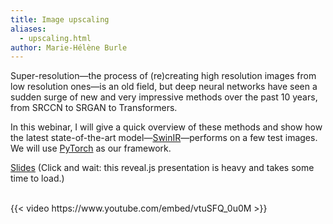 ```yaml
---
title: Image upscaling
aliases:
  - upscaling.html
author: Marie-Hélène Burle
---
```


:::{.def}

Super-resolution—the process of (re)creating high resolution images from low resolution ones—is an old field, but deep neural networks have seen a sudden surge of new and very impressive methods over the past 10 years, from SRCCN to SRGAN to Transformers.

In this webinar, I will give a quick overview of these methods and show how the latest state-of-the-art model—[SwinIR](https://github.com/jingyunliang/swinir)—performs on a few test images. We will use [PyTorch](https://pytorch.org/) as our framework.

:::

[Slides](wb_upscaling_slides.qmd){.btn .btn-outline-primary} [(Click and wait: this reveal.js presentation is heavy and takes some time to load.)]{.inlinenote}
<br><br>

{{< video https://www.youtube.com/embed/vtuSFQ_0u0M >}}

